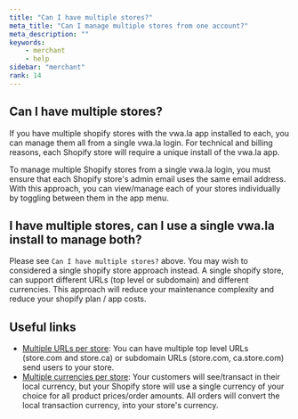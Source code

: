 ```yaml
---
title: "Can I have multiple stores?"
meta_title: "Can I manage multiple stores from one account?"
meta_description: ""
keywords:
    - merchant
    - help
sidebar: "merchant"
rank: 14
---
```


## Can I have multiple stores?

If you have multiple shopify stores with the vwa.la app installed to each, you can manage them all from a single vwa.la login. For technical and billing reasons, each Shopify store will require a unique install of the vwa.la app.

To manage multiple Shopify stores from a single vwa.la login, you must ensure that each Shopify store's admin email uses the same email address. With this approach, you can view/manage each of your stores individually by toggling between them in the app menu.

## I have multiple stores, can I use a single vwa.la install to manage both?

Please see `Can I have multiple stores?` above. You may wish to considered a single shopify store approach instead. A single shopify store, can support different URLs (top level or subdomain) and different currencies. This approach will reduce your maintenance complexity and reduce your shopify plan / app costs.

## Useful links 

- [Multiple URLs per store](https://help.shopify.com/en/manual/online-store/os/domains/managing-domains/international-domains?utm_source=jacksonlo&utm_medium=twitter&utm_campaign=cross-border_international_domains): You can have multiple top level URLs (store.com and store.ca) or subdomain URLs (store.com, ca.store.com) send users to your store. 
- [Multiple currencies per store](https://help.shopify.com/en/manual/payments/shopify-payments/multi-currency): Your customers will see/transact in their local currency, but your Shopify store will use a single currency of your choice for all product prices/order amounts. All orders will convert the local transaction currency, into your store's currency. 